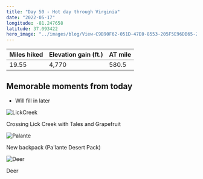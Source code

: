 ```yaml
---
title: "Day 50 - Hot day through Virginia"
date: "2022-05-17"
longitude: -81.247658
latitude: 37.093422
hero_image: "../images/blog/View-C9B90F62-051D-47E0-8553-205F5E96DB65-20220526212323.png"
---
```


| Miles hiked | Elevation gain (ft.) | AT mile |
| ----------- | -------------- | -------- |
| 19.55 | 4,770 | 580.5 |

## Memorable moments from today
- Will fill in later 

![LickCreek](../images/blog/LickCreek-C9B90F62-051D-47E0-8553-205F5E96DB65-20220526212556.png)

<figcaption>Crossing Lick Creek with Tales and Grapefruit</figcaption>

![Palante](../images/blog/Palante-C9B90F62-051D-47E0-8553-205F5E96DB65-20220526212724.png)

<figcaption>New backpack (Pa'lante Desert Pack)</figcaption>

![Deer](../images/blog/Deer-C9B90F62-051D-47E0-8553-205F5E96DB65-20220526212736.png)

<figcaption>Deer</figcaption>